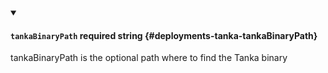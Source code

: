 
<details className="config-field" data-expandable="false" open>
<summary>

#### `tankaBinaryPath` <span className="config-field-required" data-required="false">required</span> <span className="config-field-type">string</span> <span className="config-field-default"></span> <span className="config-field-enum"></span> {#deployments-tanka-tankaBinaryPath}

tankaBinaryPath is the optional path where to find the Tanka binary

</summary>


</details>
